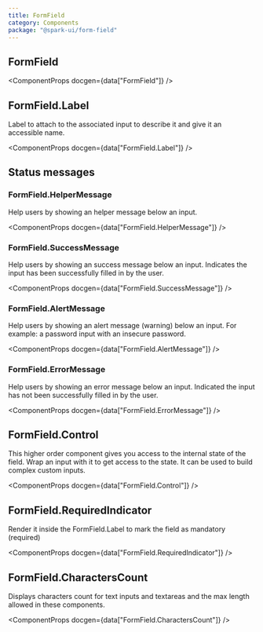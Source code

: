 ```yaml
---
title: FormField
category: Components
package: "@spark-ui/form-field"
---
```




## FormField

<ComponentProps docgen={data["FormField"]} />

## FormField.Label

Label to attach to the associated input to describe it and give it an accessible name.

<ComponentProps docgen={data["FormField.Label"]} />

## Status messages

### FormField.HelperMessage

Help users by showing an helper message below an input.

<ComponentProps docgen={data["FormField.HelperMessage"]} />

### FormField.SuccessMessage

Help users by showing an success message below an input. Indicates the input has been successfully filled in by the user.

<ComponentProps docgen={data["FormField.SuccessMessage"]} />

### FormField.AlertMessage

Help users by showing an alert message (warning) below an input. For example: a password input with an insecure password.

<ComponentProps docgen={data["FormField.AlertMessage"]} />

### FormField.ErrorMessage

Help users by showing an error message below an input. Indicated the input has not been successfully filled in by the user.

<ComponentProps docgen={data["FormField.ErrorMessage"]} />

## FormField.Control

This higher order component gives you access to the internal state of the field. Wrap an input with it to get access to the state. It can be used to build complex custom inputs.

<ComponentProps docgen={data["FormField.Control"]} />

## FormField.RequiredIndicator

Render it inside the FormField.Label to mark the field as mandatory (required)

<ComponentProps docgen={data["FormField.RequiredIndicator"]} />

## FormField.CharactersCount

Displays characters count for text inputs and textareas and the max length allowed in these components.

<ComponentProps docgen={data["FormField.CharactersCount"]} />
